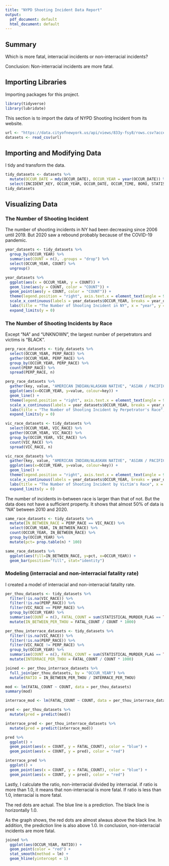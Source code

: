 ```yaml
---
title: "NYPD Shooting Incident Data Report"
output:
  pdf_document: default
  html_document: default
---
```


## Summary
Which is more fatal, interracial incidents or non-interracial incidents?

Conclusion: Non-interracial incidents are more fatal.

## Importing Libraries
Importing packages for this project.

```r
library(tidyverse)
library(lubridate)
```

This section is to import the data of NYPD Shooting Incident from its website.
```r
url <- "https://data.cityofnewyork.us/api/views/833y-fsy8/rows.csv?accessType=DOWNLOAD"
datasets <- read_csv(url)
```

## Importing and Modifying Data
I tidy and transform the data.
```r
tidy_datasets <- datasets %>%
  mutate(OCCUR_DATE = mdy(OCCUR_DATE), OCCUR_YEAR = year(OCCUR_DATE)) %>%
  select(INCIDENT_KEY, OCCUR_YEAR, OCCUR_DATE, OCCUR_TIME, BORO, STATISTICAL_MURDER_FLAG, PERP_AGE_GROUP, PERP_SEX, PERP_RACE, VIC_AGE_GROUP, VIC_SEX, VIC_RACE, LOCATION_DESC)
tidy_datasets
```

## Visualizing Data
### The Number of Shooting Incident
The number of shooting incidents in NY had been decreasing since 2006 until 2019. But 2020 saw a rebound probably because of the COVID-19 pandemic. 

```r
year_datasets <- tidy_datasets %>%
  group_by(OCCUR_YEAR) %>%
  summarise(COUNT = n(), .groups = "drop") %>%
  select(OCCUR_YEAR, COUNT) %>%
  ungroup()

year_datasets %>%
  ggplot(aes(x = OCCUR_YEAR, y = COUNT)) +
  geom_line(aes(y = COUNT, color = "COUNT")) +
  geom_point(aes(y = COUNT, color = "COUNT")) +
  theme(legend.position = "right", axis.text.x = element_text(angle = 90, vjust = 1)) +
  scale_x_continuous(labels = year_datasets$OCCUR_YEAR, breaks = year_datasets$OCCUR_YEAR) +
  labs(title = "The Number of Shooting Incident in NY", x = "year", y = "the number of incident") +
  expand_limits(y = 0)
```
### The Number of Shooting Incidents by Race
Except "NA" and "UNKNOWN", the largest number of perpetrators and victims is "BLACK".

```r
perp_race_datasets <- tidy_datasets %>%
  select(OCCUR_YEAR, PERP_RACE) %>%
  gather(OCCUR_YEAR, PERP_RACE) %>%
  group_by(OCCUR_YEAR, PERP_RACE) %>%
  count(PERP_RACE) %>%
  spread(PERP_RACE, n)

perp_race_datasets %>%
  gather(key, value, "AMERICAN INDIAN/ALASKAN NATIVE", "ASIAN / PACIFIC ISLANDER", "BLACK", "BLACK HISPANIC", "UNKNOWN", "WHITE", "WHITE HISPANIC", "<NA>") %>%
  ggplot(aes(x=OCCUR_YEAR, y=value, colour=key)) +
  geom_line() +
  theme(legend.position = "right", axis.text.x = element_text(angle = 90, vjust = 1)) +
  scale_x_continuous(labels = year_datasets$OCCUR_YEAR, breaks = year_datasets$OCCUR_YEAR) +
  labs(title = "The Number of Shooting Incident by Perpetrator's Race", x = "year", y = "the number of incident", colour = "race") +
  expand_limits(y = 0)
```
```r
vic_race_datasets <- tidy_datasets %>%
  select(OCCUR_YEAR, VIC_RACE) %>%
  gather(OCCUR_YEAR, VIC_RACE) %>%
  group_by(OCCUR_YEAR, VIC_RACE) %>%
  count(VIC_RACE) %>%
  spread(VIC_RACE, n)

vic_race_datasets %>%
  gather(key, value, "AMERICAN INDIAN/ALASKAN NATIVE", "ASIAN / PACIFIC ISLANDER", "BLACK", "BLACK HISPANIC", "UNKNOWN", "WHITE", "WHITE HISPANIC") %>%
  ggplot(aes(x=OCCUR_YEAR, y=value, colour=key)) +
  geom_line() +
  theme(legend.position = "right", axis.text.x = element_text(angle = 90, vjust = 1)) +
  scale_x_continuous(labels = year_datasets$OCCUR_YEAR, breaks = year_datasets$OCCUR_YEAR) +
  labs(title = "The Number of Shooting Incident by Victim's Race", x = "year", y = "the number of incident", colour = "race") +
  expand_limits(y = 0)
```
The number of incidents in-between race is larger than that of not. But the data does not have a sufficient property. It shows that almost 50% of data is "NA" between 2010 and 2020.
```r
same_race_datasets <- tidy_datasets %>%
  mutate(IN_BETWEEN_RACE = PERP_RACE == VIC_RACE) %>%
  select(OCCUR_YEAR, IN_BETWEEN_RACE) %>%
  count(OCCUR_YEAR, IN_BETWEEN_RACE) %>%
  group_by(OCCUR_YEAR) %>%
  mutate(pct= prop.table(n) * 100)

same_race_datasets %>%
  ggplot(aes(fill=IN_BETWEEN_RACE, y=pct, x=OCCUR_YEAR)) + 
  geom_bar(position="fill", stat="identity")
```

### Modeling (interracial and non-interracial fatality rate)
I created a model of interracial and non-interracial fatality rate.
```r
per_thou_datasets <- tidy_datasets %>%
  filter(!is.na(VIC_RACE)) %>%
  filter(!is.na(PERP_RACE)) %>%
  filter(VIC_RACE == PERP_RACE) %>%
  group_by(OCCUR_YEAR) %>%
  summarise(COUNT = n(), FATAL_COUNT = sum(STATISTICAL_MURDER_FLAG == TRUE), .groups = "drop") %>%
  mutate(IN_BETWEEN_PER_THOU = FATAL_COUNT / COUNT * 1000)

per_thou_interrace_datasets <- tidy_datasets %>%
  filter(!is.na(VIC_RACE)) %>%
  filter(!is.na(PERP_RACE)) %>%
  filter(VIC_RACE != PERP_RACE) %>%
  group_by(OCCUR_YEAR) %>%
  summarise(COUNT = n(), FATAL_COUNT = sum(STATISTICAL_MURDER_FLAG == TRUE)) %>%
  mutate(INTERRACE_PER_THOU = FATAL_COUNT / COUNT * 1000)

joined <- per_thou_interrace_datasets %>%
  full_join(per_thou_datasets, by = "OCCUR_YEAR") %>%
  mutate(RATIO = IN_BETWEEN_PER_THOU / INTERRACE_PER_THOU)

mod <- lm(FATAL_COUNT ~ COUNT, data = per_thou_datasets)
summary(mod)

interrace_mod <- lm(FATAL_COUNT ~ COUNT, data = per_thou_interrace_datasets)
```

```r
pred <- per_thou_datasets %>%
  mutate(pred = predict(mod))

interrace_pred <- per_thou_interrace_datasets %>%
  mutate(pred = predict(interrace_mod))

pred %>%
  ggplot() +
  geom_point(aes(x = COUNT, y = FATAL_COUNT), color = "blue") +
  geom_point(aes(x = COUNT, y = pred), color = "red")

interrace_pred %>%
  ggplot() +
  geom_point(aes(x = COUNT, y = FATAL_COUNT), color = "blue") +
  geom_point(aes(x = COUNT, y = pred), color = "red")
```

Lastly, I calculate the ratio, non-interracial divided by interracial. if ratio is more than 1.0, it means that non-interracial is more fatal. If ratio is less than 1.0, interracial is more fatal.

The red dots are actual.
The blue line is a prediction.
The black line is horizontally 1.0.

As the graph shows, the red dots are almost alwaus above the black line. In addition, the prediction line is also above 1.0. In conclusion, non-interracial incidents are more fatal.

```r

joined %>%
  ggplot(aes(OCCUR_YEAR, RATIO)) +
  geom_point(color = "red") +
  stat_smooth(method = lm) +
  geom_hline(yintercept = 1)
```